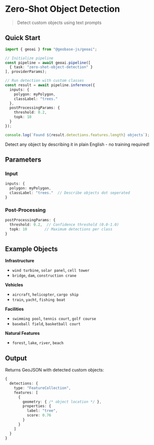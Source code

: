 
# Zero-Shot Object Detection
> Detect custom objects using text prompts

## Quick Start

```typescript
import { geoai } from "@geobase-js/geoai";

// Initialize pipeline
const pipeline = await geoai.pipeline([
  { task: "zero-shot-object-detection" }
], providerParams);

// Run detection with custom classes
const result = await pipeline.inference({
  inputs: { 
    polygon: myPolygon,
    classLabel: "trees."
  },
  postProcessingParams: { 
    threshold: 0.2,
    topk: 10
  }
});

console.log(`Found ${result.detections.features.length} objects`);
```

<Callout type="info" emoji="🎯">
  Detect any object by describing it in plain English - no training required!
</Callout>

## Parameters

### Input
```typescript
inputs: {
  polygon: myPolygon,
  classLabel: "trees."  // Describe objects dot seperated
}
```

### Post-Processing
```typescript
postProcessingParams: {
  threshold: 0.2,  // Confidence threshold (0.0-1.0)
  topk: 10        // Maximum detections per class
}
```

## Example Objects

**Infrastructure**
- `wind turbine`, `solar panel`, `cell tower`
- `bridge`, `dam`, `construction crane`

**Vehicles**
- `aircraft`, `helicopter`, `cargo ship`
- `train`, `yacht`, `fishing boat`

**Facilities**
- `swimming pool`, `tennis court`, `golf course`
- `baseball field`, `basketball court`

**Natural Features**
- `forest`, `lake`, `river`, `beach`

## Output

Returns GeoJSON with detected custom objects:

```typescript
{
  detections: {
    type: "FeatureCollection",
    features: [
      {
        geometry: { /* object location */ },
        properties: {
          label: "tree",
          score: 0.76
        }
      }
    ]
  }
}
```